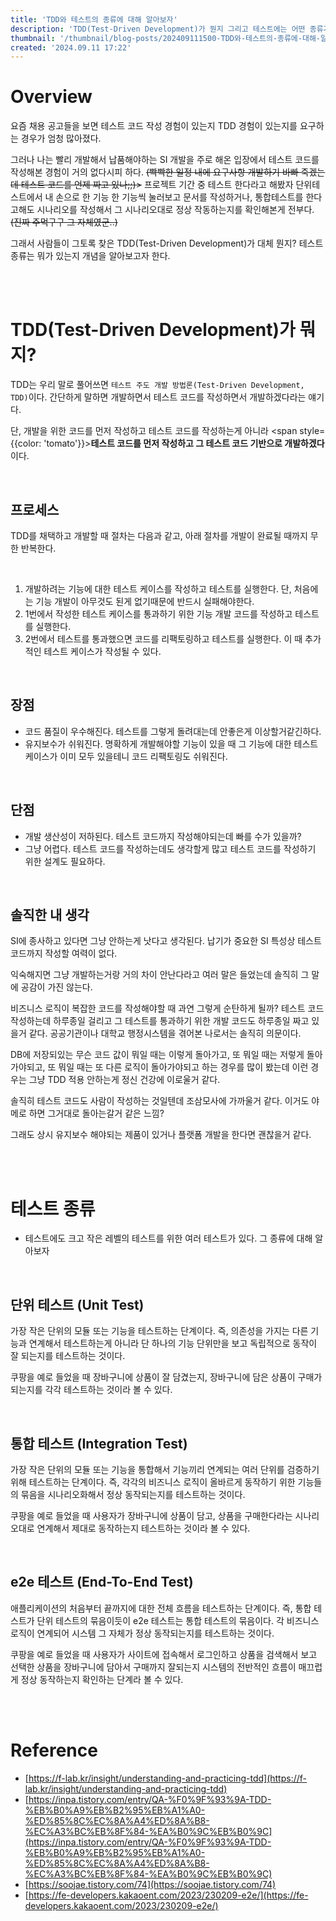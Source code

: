 ```yaml
---
title: 'TDD와 테스트의 종류에 대해 알아보자'
description: 'TDD(Test-Driven Development)가 뭔지 그리고 테스트에는 어떤 종류가 있는지에 대한 설명'
thumbnail: '/thumbnail/blog-posts/202409111500-TDD와-테스트의-종류에-대해-알아보자.png'
created: '2024.09.11 17:22'
---
```


# Overview

요즘 채용 공고들을 보면 테스트 코드 작성 경험이 있는지 TDD 경험이 있는지를 요구하는 경우가 엄청 많아졌다.

그러나 나는 빨리 개발해서 납품해야하는 SI 개발을 주로 해온 입장에서 테스트 코드를 작성해본 경험이 거의 없다시피 하다. <del>(빡빡한 일정 내에 요구사항 개발하기 바빠 죽겠는데 테스트 코드를 언제 짜고 있나;;)></del>
프로젝트 기간 중 테스트 한다라고 해봤자 단위테스트에서 내 손으로 한 기능 한 기능씩 눌러보고 문서를 작성하거나, 통합테스트를 한다고해도 시나리오를 작성해서 그 시나리오대로 정상 작동하는지를 확인해본게 전부다. <del>(진짜 주먹구구 그 자체였군..)</del>

그래서 사람들이 그토록 찾은 TDD(Test-Driven Development)가 대체 뭔지? 테스트 종류는 뭐가 있는지 개념을 알아보고자 한다.

<br />
<br />

# TDD(Test-Driven Development)가 뭐지?

TDD는 우리 말로 풀어쓰면 `테스트 주도 개발 방법론(Test-Driven Development, TDD)`이다. 간단하게 말하면 개발하면서 테스트 코드를 작성하면서 개발하겠다라는 얘기다.

단, 개발을 위한 코드를 먼저 작성하고 테스트 코드를 작성하는게 아니라 <span style={{color: 'tomato'}}>**테스트 코드를 먼저 작성하고 그 테스트 코드 기반으로 개발하겠다**</span>이다.

<br />

## 프로세스

TDD를 채택하고 개발할 때 절차는 다음과 같고, 아래 절차를 개발이 완료될 때까지 무한 반복한다.

<br />

1. 개발하려는 기능에 대한 테스트 케이스를 작성하고 테스트를 실행한다. 단, 처음에는 기능 개발이 아무것도 된게 없기때문에 반드시 실패해야한다.
2. 1번에서 작성한 테스트 케이스를 통과하기 위한 기능 개발 코드를 작성하고 테스트를 실행한다.
3. 2번에서 테스트를 통과했으면 코드를 리팩토링하고 테스트를 실행한다. 이 때 추가적인 테스트 케이스가 작성될 수 있다.

<br />

## 장점

* 코드 품질이 우수해진다. 테스트를 그렇게 돌려대는데 안좋은게 이상할거같긴하다.
* 유지보수가 쉬워진다. 명확하게 개발해야할 기능이 있을 때 그 기능에 대한 테스트 케이스가 이미 모두 있을테니 코드 리팩토링도 쉬워진다.

<br />

## 단점

* 개발 생산성이 저하된다. 테스트 코드까지 작성해야되는데 빠를 수가 있을까?
* 그냥 어렵다. 테스트 코드를 작성하는데도 생각할게 많고 테스트 코드를 작성하기 위한 설계도 필요하다.

<br />

## 솔직한 내 생각

SI에 종사하고 있다면 그냥 안하는게 낫다고 생각된다. 납기가 중요한 SI 특성상 테스트 코드까지 작성할 여력이 없다.

익숙해지면 그냥 개발하는거랑 거의 차이 안난다라고 여러 말은 들었는데 솔직히 그 말에 공감이 가진 않는다.

비즈니스 로직이 복잡한 코드를 작성해야할 때 과연 그렇게 순탄하게 될까? 테스트 코드 작성하는데 하루종일 걸리고 그 테스트를 통과하기 위한 개발 코드도 하루종일 짜고 있을거 같다.
공공기관이나 대학교 행정시스템을 겪어본 나로서는 솔직히 의문이다.

DB에 저장되있는 무슨 코드 값이 뭐일 때는 이렇게 돌아가고, 또 뭐일 때는 저렇게 돌아가야되고, 또 뭐일 때는 또 다른 로직이 돌아가야되고 하는 경우를 많이 봤는데 이런 경우는 그냥 TDD 적용 안하는게 정신 건강에 이로울거 같다.

솔직히 테스트 코드도 사람이 작성하는 것일텐데 조삼모사에 가까울거 같다. 이거도 야메로 하면 그거대로 돌아는갈거 같은 느낌?

그래도 상시 유지보수 해야되는 제품이 있거나 플랫폼 개발을 한다면 괜찮을거 같다.

<br />
<br />

# 테스트 종류

* 테스트에도 크고 작은 레벨의 테스트를 위한 여러 테스트가 있다. 그 종류에 대해 알아보자

<br />

## 단위 테스트 (Unit Test)

가장 작은 단위의 모듈 또는 기능을 테스트하는 단계이다.
즉, 의존성을 가지는 다른 기능과 연계해서 테스트하는게 아니라 단 하나의 기능 단위만을 보고 독립적으로 동작이 잘 되는지를 테스트하는 것이다.

쿠팡을 예로 들었을 때 장바구니에 상품이 잘 담겼는지, 장바구니에 담은 상품이 구매가 되는지를 각각 테스트하는 것이라 볼 수 있다.

<br />

## 통합 테스트 (Integration Test)

가장 작은 단위의 모듈 또는 기능을 통합해서 기능끼리 연계되는 여러 단위를 검증하기 위해 테스트하는 단계이다.
즉, 각각의 비즈니스 로직이 올바르게 동작하기 위한 기능들의 묶음을 시나리오화해서 정상 동작되는지를 테스트하는 것이다.

쿠팡을 예로 들었을 때 사용자가 장바구니에 상품이 담고, 상품을 구매한다라는 시나리오대로 연계해서 제대로 동작하는지 테스트하는 것이라 볼 수 있다.

<br />

## e2e 테스트 (End-To-End Test)

애플리케이션의 처음부터 끝까지에 대한 전체 흐름을 테스트하는 단계이다.
즉, 통합 테스트가 단위 테스트의 묶음이듯이 e2e 테스트는 통합 테스트의 묶음이다.
각 비즈니스 로직이 연계되어 시스템 그 자체가 정상 동작되는지를 테스트하는 것이다.

쿠팡을 예로 들었을 때 사용자가 사이트에 접속해서 로그인하고 상품을 검색해서 보고 선택한 상품을 장바구니에 담아서 구매까지 잘되는지 시스템의 전반적인 흐름이 매끄럽게 정상 동작하는지 확인하는 단계라 볼 수 있다.

<br />
<br />

# Reference

* [https://f-lab.kr/insight/understanding-and-practicing-tdd](https://f-lab.kr/insight/understanding-and-practicing-tdd)
* [https://inpa.tistory.com/entry/QA-%F0%9F%93%9A-TDD-%EB%B0%A9%EB%B2%95%EB%A1%A0-%ED%85%8C%EC%8A%A4%ED%8A%B8-%EC%A3%BC%EB%8F%84-%EA%B0%9C%EB%B0%9C](https://inpa.tistory.com/entry/QA-%F0%9F%93%9A-TDD-%EB%B0%A9%EB%B2%95%EB%A1%A0-%ED%85%8C%EC%8A%A4%ED%8A%B8-%EC%A3%BC%EB%8F%84-%EA%B0%9C%EB%B0%9C)
* [https://soojae.tistory.com/74](https://soojae.tistory.com/74)
* [https://fe-developers.kakaoent.com/2023/230209-e2e/](https://fe-developers.kakaoent.com/2023/230209-e2e/)
